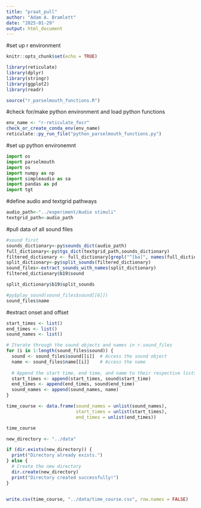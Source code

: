 ```yaml
---
title: "praat_pull"
author: "Adam A. Bramlett"
date: "2025-01-29"
output: html_document
---
```

#set up r environment
```r
knitr::opts_chunk$set(echo = TRUE)

library(reticulate)
library(dplyr)
library(stringr)
library(ggplot2)
library(readr)

source("r_parselmouth_functions.R")
```

#check for/make python environment and load python functions
```r
env_name <- "r-reticulate_focr"
check_or_create_conda_env(env_name)
reticulate::py_run_file("python_parselmouth_functions.py")
```

#set up python environemnt
```python
import os
import parselmouth
import os
import numpy as np
import simpleaudio as sa
import pandas as pd
import tgt
```

#define audio and textgrid pathways
```r
audio_path<-"../experiment/Audio stimuli"
textgrid_path<-audio_path
```

#pull data of all sound files
```r
#sound first
sounds_dictionary<-py$sounds_dict(audio_path)
full_dictionary<-py$tgs_dict(textgrid_path,sounds_dictionary)
filtered_dictionary <- full_dictionary[grepl("^[ba]", names(full_dictionary))]
split_dictionary<-py$split_sounds(filtered_dictionary)
sound_files<-extract_sounds_with_names(split_dictionary)
filtered_dictionary$b19$sound

split_dictionary$b19$split_sounds

#py$play_sound(sound_files$sound[[6]])
sound_files$name
```
#extract onset and offset
```r
start_times <- list()
end_times <- list()
sound_names <- list()

# Iterate through the sound objects and names in r.sound_files
for (i in 1:length(sound_files$sound)) {
  sound <- sound_files$sound[[i]]  # Access the sound object
  name <- sound_files$name[[i]]    # Access the name
  
  # Append the start time, end time, and name to their respective lists
  start_times <- append(start_times, sound$start_time)
  end_times <- append(end_times, sound$end_time)
  sound_names <- append(sound_names, name)
}

time_course <- data.frame(sound_names = unlist(sound_names),
                          start_times = unlist(start_times),
                          end_times = unlist(end_times))

time_course
```

```r
new_directory <- "../data"

if (dir.exists(new_directory)) {
  print("Directory already exists.")
} else {
  # Create the new directory
  dir.create(new_directory)
  print("Directory created successfully!")
}


write.csv(time_course, "../data/time_course.csv", row.names = FALSE)

```

